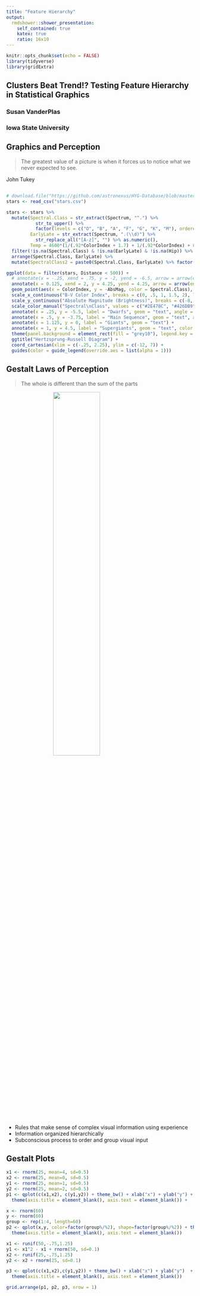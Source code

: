 ```yaml
---
title: "Feature Hierarchy"
output:
  rmdshower::shower_presentation:
    self_contained: true
    katex: true
    ratio: 16x10
---
```


```r
knitr::opts_chunk$set(echo = FALSE)
library(tidyverse)
library(gridExtra)
```

## Clusters Beat Trend!? Testing Feature Hierarchy in Statistical Graphics

### Susan VanderPlas
### Iowa State University


<!-- 
We're not good at processing information in raw form - graphics increase the bandwidth and allow us to see things in the data that are not obvious from looking at the numbers alone.
-->

## Graphics and Perception

> The greatest value of a picture is when it forces us to notice what we never expected to see.

John Tukey

## {.fullpage}
<!-- 
This is the Hertzsprung-Russell Diagram, which shows the temperature and brightness of stars. As stars age, in most cases they lose brightness and begin to cool, progressing along the main sequence. 

This simple scatterplot provided an incredible amount of information about stars as they age - the data had been available for many years in tabular form, but once it was plotted, the data was transformed into useable information.
-->

```r
# download.file("https://github.com/astronexus/HYG-Database/blob/master/hygfull.csv?raw=true", destfile = "stars.csv")
stars <- read_csv("stars.csv")

stars <- stars %>%
  mutate(Spectral.Class = str_extract(Spectrum, "^.") %>%
           str_to_upper() %>%
           factor(levels = c("O", "B", "A", "F", "G", "K", "M"), ordered = T),
         EarlyLate = str_extract(Spectrum, ".(\\d)") %>%
           str_replace_all("[A-z]", "") %>% as.numeric(),
         Temp = 4600*(1/(.92*ColorIndex + 1.7) + 1/(.92*ColorIndex) + 0.62)) %>%
  filter(!is.na(Spectral.Class) & !is.na(EarlyLate) & !is.na(Hip)) %>%
  arrange(Spectral.Class, EarlyLate) %>%
  mutate(SpectralClass2 = paste0(Spectral.Class, EarlyLate) %>% factor(., levels = unique(.)))

ggplot(data = filter(stars, Distance < 500)) + 
  # annotate(x = -.25, xend = .75, y = -2, yend = -6.5, arrow = arrow(ends = "both", length = unit(.1, "cm")), geom = "segment", color = "grey") + 
  annotate(x = 0.125, xend = 2, y = 4.25, yend = 4.25, arrow = arrow(ends = "both", length = unit(.1, "cm")), geom = "segment", color = "grey") + 
  geom_point(aes(x = ColorIndex, y = -AbsMag, color = Spectral.Class), alpha = .5) + 
  scale_x_continuous("B-V Color Index", breaks = c(0, .5, 1, 1.5, 2), labels = c("Hot  0.0       ", "0.5", "1.0", "1.5", "           2.0  Cool")) + 
  scale_y_continuous("Absolute Magnitude (Brightness)", breaks = c(-8, -4, 0, 4), labels = c(8, 4, 0, -4)) + 
  scale_color_manual("Spectral\nClass", values = c("#2E478C", "#426DB9", "#B5D7E3", "white", "#FAF685", "#E79027", "#DA281F")) + 
  annotate(x = .25, y = -5.5, label = "Dwarfs", geom = "text", angle = -25, color = "white") + 
  annotate(x = .5, y = -3.75, label = "Main Sequence", geom = "text", angle = -28) + 
  annotate(x = 1.125, y = 0, label = "Giants", geom = "text") + 
  annotate(x = 1, y = 4.5, label = "Supergiants", geom = "text", color = "white") +
  theme(panel.background = element_rect(fill = "grey10"), legend.key = element_rect(fill = "grey20")) + 
  ggtitle("Hertzsprung-Russell Diagram") + 
  coord_cartesian(xlim = c(-.25, 2.25), ylim = c(-12, 7)) + 
  guides(color = guide_legend(override.aes = list(alpha = 1)))
```

<!-- 
What is it about graphics that facilitates this information processing? 
Do the aesthetics used impact the conclusions we draw?

We know that certain features are processed automatically, without any extra effort on our part - color, line orientation, and shape are examples.
-->

## Gestalt Laws of Perception

<div class = "double">
<p class = "double-flow">
<blockquote>The whole is different than the sum of the parts</blockquote>
<img src="triangle.svg" style="display:block;margin-left:auto;margin-right:auto;" width="50%">    
</p>
<p class="double-flow">
<ul><li>Rules that make sense of complex visual information using experience</li>
<li>Information organized hierarchically</li>
<li>Subconscious process to order and group visual input</li>
</p>
</div>

## Gestalt Plots
```r
x1 <- rnorm(25, mean=4, sd=0.5)
x2 <- rnorm(25, mean=0, sd=0.5)
y1 <- rnorm(25, mean=1, sd=0.5)
y2 <- rnorm(25, mean=2, sd=0.5)
p1 <- qplot(c(x1,x2), c(y1,y2)) + theme_bw() + xlab("x") + ylab("y") + 
  theme(axis.title = element_blank(), axis.text = element_blank()) + 

x <- rnorm(60)
y <- rnorm(60)
group <- rep(1:4, length=60)
p2 <- qplot(x,y, color=factor(group%/%2), shape=factor(group%/%2)) + theme_bw() + xlab("x") + ylab("y") + scale_color_brewer(palette="Set1") + theme(legend.position="none") + 
  theme(axis.title = element_blank(), axis.text = element_blank())

x1 <- runif(50,-.75,1.25)
y1 <- x1^2 - x1 + rnorm(50, sd=0.1)
x2 <- runif(25,-.75,1.25)
y2 <- x2 + rnorm(25, sd=0.1)

p3 <- qplot(c(x1,x2),c(y1,y2)) + theme_bw() + xlab("x") + ylab("y")  + 
  theme(axis.title = element_blank(), axis.text = element_blank())

grid.arrange(p1, p2, p3, nrow = 1)
```
